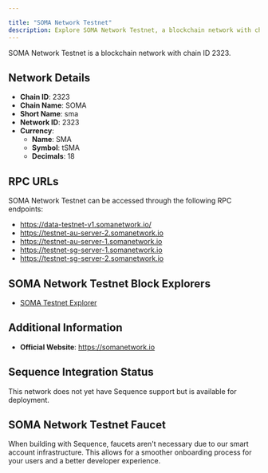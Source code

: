 ```yaml
---

title: "SOMA Network Testnet"
description: Explore SOMA Network Testnet, a blockchain network with chain ID 2323. Learn about its native currency, SMA, and how to interact with the network.
---
```




SOMA Network Testnet is a blockchain network with chain ID 2323.

## Network Details

- **Chain ID**: 2323
- **Chain Name**: SOMA
- **Short Name**: sma
- **Network ID**: 2323
- **Currency**: 
  - **Name**: SMA
  - **Symbol**: tSMA
  - **Decimals**: 18

## RPC URLs

SOMA Network Testnet can be accessed through the following RPC endpoints:

- https://data-testnet-v1.somanetwork.io/
- https://testnet-au-server-2.somanetwork.io
- https://testnet-au-server-1.somanetwork.io
- https://testnet-sg-server-1.somanetwork.io
- https://testnet-sg-server-2.somanetwork.io

## SOMA Network Testnet Block Explorers

- [SOMA Testnet Explorer](https://testnet.somascan.io)

## Additional Information

- **Official Website**: https://somanetwork.io

## Sequence Integration Status

This network does not yet have Sequence support but is available for deployment.

## SOMA Network Testnet Faucet

When building with Sequence, faucets aren't necessary due to our smart account infrastructure. This allows for a smoother onboarding process for your users and a better developer experience.
